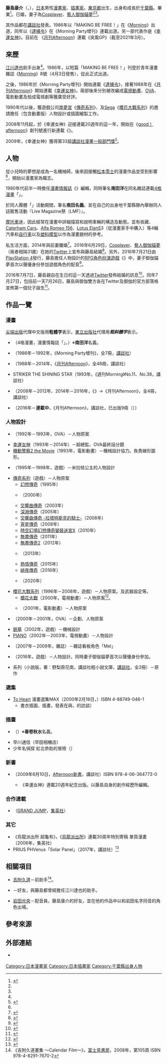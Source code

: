 {{noteTA
|G1=Anime
|1=zh-cn:藤岛康介;zh-tw:藤島康介;zh-hk:藤島康介;
|2=zh-cn:我的女神;zh-tw:幸運女神;zh-hk:我的愛神;
}}
{{Infobox comics creator
| 名稱 = 藤島康介
| 外文名 = 
| 外文 = 
| 圖片 = 
| 圖片尺寸 = 
| 圖片簡介 = 
| 本名 = 
| 日文名稱 = 藤島 康介
| 平假名 = ふじしま こうすけ
| 羅馬拼音 = Fujishima Kōsuke
| 筆名 = 
| 出生日期 = {{Birth date and age|1964|7|7}}
| 出生地點 = {{JPN}}[[東京都|東京都]]（在[[千葉縣|千葉縣]]成長）
| 逝世日期 = 
| 逝世地點 = 
| 國籍 = {{JPN}}
| 職業 = [[漫畫家|漫畫家]]、[[插畫家|插畫家]]
| 稱號 = 
| 活動開始 = 1986年
| 活動結束 = 
| 類型 = 
| 代表作 = 《[[逮捕令_(漫畫)|逮捕令]]》<br />《[[幸運女神|幸運女神]]》
| 合作人 = 
| 配偶 = [[御伽貓夢|御伽貓夢]]
| 兒女 = 
| 親屬 = 
| 獎項 = 第33屆[[講談社漫畫獎|講談社漫畫獎]]一般部門<br />（《幸運女神》）
| 簽名 = 
| 網站 = 
| module = 
}}
{{japanese|japanese=藤島 康介|kana=ふじしま こうすけ|romaji=Fujishima Kōsuke}}
'''藤島康介'''（{{lang-ja|藤島 康介}}，{{bd|1964年|7月7日<ref name="gazoo">{{Cite web|url=https://gazoo.com/article/manga/160215.html|script-title=ja:漫画「逮捕しちゃうぞ」の作者 “藤島康介” に聞いたクルマの魅力|accessdate=2020-09-22|author=渡邊智昭|date=2016-02-15|website=GAZOO|publisher=[[豐田汽車|豐田汽車]]|language=ja}}</ref>|||catIdx=Fujishima Kōsuke}}），[[日本|日本]]男性[[漫畫家|漫畫家]]、[[插畫家|插畫家]]。[[東京都|東京都]]出生，出身和成長於[[千葉縣|千葉縣]]。{{link-ja|千葉縣立成東高等學校|千葉県立成東高等学校}}畢業<ref>{{Cite web |url=https://www.dotline-jp.com/evaluation/%E5%8D%83%E8%91%89%E7%9C%8C%E7%AB%8B%E6%88%90%E6%9D%B1%E9%AB%98%E6%A0%A1%E3%81%A7%E9%96%8B%E5%82%AC%E3%81%95%E3%82%8C%E3%81%9F%E8%81%B7%E6%A5%AD%E7%A0%94%E7%A9%B6%E8%AC%9B%E6%BC%94%E4%BC%9A%E3%81%AB/|script-title=ja:千葉県立成東高校で開催された職業研究講演会に当社CEOの 垣本祐作が講師として登壇しました。|accessdate=2020-09-22|date=2019-10-18|publisher={{link-ja|DOTLINE|ドットライン|DOTLINE GROUP}}|language=ja}}</ref>。已婚，妻子為[[Cosplay|Cosplayer]]、[[藝人|藝人]][[御伽貓夢|御伽貓夢]]<ref name="結婚" /><ref name="結婚2" />。

其作品都在[[講談社|講談社]]發表。1986年以「MAKING BE FREE！」在《[[Morning_(漫畫雜誌)|Morning]]》出道，同年以《[[逮捕令_(漫畫)|逮捕令]]》在《Morning Party增刊》連載出道。另一部代表作是《[[幸運女神|幸運女神]]》。目前在
《[[月刊Afternoon|月刊Afternoon]]》連載《突風GP》（截至2021年3月）。

== 來歷 ==
[[江川達也|江川達也]]助手出身<ref name="gazoo" />。1986年，以短篇「MAKING BE FREE！」刊登於青年漫畫雜誌《[[Morning_(漫畫雜誌)|Morning]]》8號（4月3日發售），從此正式出道。

之後，1986年於《Morning Party增刊》開始連載《[[逮捕令_(漫畫)|逮捕令]]》，接著1988年在《[[月刊Afternoon|月刊Afternoon]]》開始連載《[[幸運女神|幸運女神]]》。兩部後來分別被改編成[[電視動畫|電視動畫]]、[[OVA|OVA]]、電影動畫及拍成電視劇等獲廣受好評。

1990年代以後，獲遊戲公司[[萬代南夢宮娛樂|南夢宮]]《[[傳奇系列|傳奇系列]]》、及[[世嘉|Sega]]《[[櫻花大戰系列|櫻花大戰系列]]》的邀請擔任（包含動畫版）人物設計或插圖繪製工作。

2008年11月起，於《幸運女神》迎接連載20週年的這一年，開始在《[[good！afternoon|good！afternoon]]》創刊號進行新連載《{{link-ja|橘花學園女子宿舍|パラダイスレジデンス}}》。

2009年，《幸運女神》獲得第33屆[[講談社漫畫獎|講談社漫畫一般部門獎]]<ref>{{Cite web|date=2009-05-12|url=http://www.47news.jp/CN/200905/CN2009051201000969.html|script-title=ja:講談社漫画賞に5作品 藤島康介さんらが受賞|publisher=47NEWS [[網際網路檔案館|檔案館]]|accessdate=2016-07-04|language=ja|deadurl=yes|archiveurl=https://archive.is/20130430204830/http://www.47news.jp/CN/200905/CN2009051201000969.html|archivedate=2013-04-30}}</ref>。

== 人物 ==
從小兒時的夢想是成為一名機械師，後來因接觸[[松本零士|松本零士]]的漫畫作品並受到影響<ref name="gazoo" />，開始以漫畫家為職志。

1980年代前半一時擔任[[漫畫情報誌|漫畫情報誌]]《{{link-ja|Pafu|ぱふ}}》編輯，同時筆名'''南田洋'''在同名雜誌連載[[四格漫畫|4格漫畫]]「{{lang|ja|（ぱ）の洋子ちゃん}}」。

於同人團體「{{lang|ja|ワルキューレ}}」活動期間，筆名'''南田名義'''。並在自己的出身地千葉縣靜內舉辦同人誌販售活動『Live Magazine祭（LMF）』。

[[摩托車|摩托車]]迷，因此經常在漫畫中詳細描寫和說明車輛的構造及動態。並有收藏{{link-ja|法拉利360modena|Ferrari 360}}、[[蓮花汽車|Caterham Cars]]、[[Alfa_Romeo_156|Alfa Romeo 156]]、[[蓮花汽車|Lotus Elan]]S3（從漫畫家{{link-ja|田中宗義|田中むねよし}}手中購入）等4輪汽車和[[自行車|自行車]]以及[[塑料模型|塑料模型]]以作為漫畫題材的參考。

私生活方面，2014年與前妻離婚<ref>{{Cite web|url=http://www.jprime.jp/articles/-/11011|script-title=ja:漫画家·藤島康介氏、御伽ねこむとの結婚背景でラブコメには描けない泥沼法廷闘争|work=《週刊女性》2017年11月21日號|publisher=[[主婦與生活社|主婦與生活社]]|date=2017-11-08|accessdate=2017-11-08|language=ja|archive-date=2021-02-26|archive-url=https://web.archive.org/web/20210226125422/https://www.jprime.jp/articles/-/11011|dead-url=no}}</ref>。2016年6月29日，[[Cosplay|Cosplayer]]、[[藝人|藝人]][[御伽貓夢|御伽貓夢]]（兩者相隔31歲）在她的[[Twitter|Twitter]]上宣布與藤島結婚<ref name="結婚">{{Cite web|date=2016-06-29|url=http://www.nikkansports.com/entertainment/news/1670302.html|script-title=ja:コスプレ御伽ねこむ、漫画家藤島康介氏と31歳差婚|publisher=[[日刊體育|日刊體育]]|accessdate=2016-06-29|language=ja|archive-date=2021-04-23|archive-url=https://web.archive.org/web/20210423234508/https://www.nikkansports.com/entertainment/news/1670302.html|dead-url=no}}</ref>。另外，2016年7月21日由[[PlayStation_4|PlayStation 4]]發行，藤島擔任人物設計的[[電子角色扮演遊戲|RPG角色扮演遊戲]]《{{link-ja|黑薔薇女武神|クロバラノワルキューレ}}》中，妻子御伽貓夢首次以聲優身份參加遊戲角色的配音<ref>{{Cite web|url=http://www.hochi.co.jp/entertainment/20160629-OHT1T50078.html|script-title=ja:天然おっぱいコスプレイヤー·御伽ねこむ、結婚&妊娠…藤島康介氏と31歳差婚|publisher=[[體育報知|體育報知]]|date=2016-06-29|accessdate=2016-06-29|language=ja|deadurl=yes|archiveurl=https://web.archive.org/web/20160630214219/http://www.hochi.co.jp/entertainment/20160629-OHT1T50078.html|archivedate=2016-06-30}}</ref>。

2016年7月7日，藤島親自在生日的這一天透過[[Twitter|Twitter]]發佈結婚的訊息<ref name="結婚2">{{cite web|url=https://twitter.com/fujishimakosuke/status/750910940518854656|title=2016年7月7日12:34 (JST)|work=藤島康介的[[Twitter|Twitter]]|date=2016-07-07|accessdate=2016-07-07|language=ja}}</ref>。同年7月27日，包括前一天7月26日，藤島與御伽雙方各在Twitter及御伽的官方部落格宣佈第一個兒子誕生<ref>{{cite web|url=https://twitter.com/fujishimakosuke/status/758104694602407936|title=2016年7月27日9:00 (JST)|work=藤島康介的Twitter|date=2016-07-27|accessdate=2016-07-27|language=ja}}</ref>。

== 作品一覽 ==
=== 漫畫 ===
[[尖端出版|尖端出版]]代理中文版用'''粗體字'''表示，[[東立出版社|東立出版社]]代理用'''''粗斜體字'''''表示。
* {{lang|ja|（ぱ）の洋子ちゃん}}（4格漫畫，漫畫情報誌「{{link-ja|Pafu|ぱふ}}」，{{link-ja|雜草社|雑草社}}）※'''南田洋'''名義。
* {{nihongo|'''[[逮捕令_(漫畫)|逮捕令]]'''|逮捕しちゃうぞ}}（1986年－1992年，《Morning Party增刊》，全7冊，[[講談社|講談社]]）
* {{nihongo|'''''[[幸運女神|幸運女神]]'''''|ああっ女神さまっ}}（1988年－2014年，《[[月刊Afternoon|月刊Afternoon]]》，全48冊，講談社）
* STRIKER THE SHINING STAR（1993年，《週刊Morning》No.11、No.38，講談社）
* {{nihongo|'''''{{link-ja|橘花學園女子宿舍|パラダイスレジデンス}}'''''|パラダイスレジデンス}}（2008年－2012年、2014年－2016年，《{{link-ja|good！afternoon (講談社)|good!アフタヌーン|good！afternoon}}》→《月刊Afternoon》，全4冊，講談社）
* {{nihongo|'''''突風GP'''''|トップウGP}}（2016年－'''連載中'''，《月刊Afternoon》，講談社，已出版9冊（{{as of|2021|10|21}}））

=== 人物設計 ===
* {{link-ja|甲龍傳說|甲竜伝説ヴィルガスト}}（1992年－1993年，OVA）－人物原案
* [[幸運女神|幸運女神]]（1993年－2014年）－超總監、OVA最終話分鏡
* [[機動警察|機動警察2 the Movie]]（1993年，電影動畫）－機械設計協力。負責{{lang|ja|ミニパト}}線形圖形。
* {{link-ja|銀河少女傳說|銀河お嬢様伝説ユナ}}（1995年－1998年，遊戲）－米拉桔公主的人物設計
* [[傳奇系列|傳奇系列]]（遊戲）－人物原案
** [[幻想傳奇|幻想傳奇]]（1995年）
** {{link-ja|時空幻境幻想傳奇變裝迷宮|テイルズ オブ ファンタジア なりきりダンジョン}}（2000年）
** [[交響曲傳奇|交響曲傳奇]]（2003年）
** [[深淵傳奇|深淵傳奇]]（2005年）
** [[交響曲傳奇_-拉塔特斯克的騎士-|交響曲傳奇 -拉塔特斯克的騎士-]]（2008年）
** [[宵星傳奇|宵星傳奇]]（2008年）
** [[時空幻境幻想傳奇變裝迷宮X|時空幻境幻想傳奇變裝迷宮X]]（2010年）
** [[無盡傳奇|無盡傳奇]]（2011年）
** [[無盡傳奇2|無盡傳奇2]]（2012年）
** {{link-ja|時空幻境 交響曲傳奇 同音包|テイルズ オブ シンフォニア ユニゾナントパック}}（2013年）
** [[熱情傳奇|熱情傳奇]]（2015年）
** [[緋夜傳奇|緋夜傳奇]]（2016年）
** {{link-ja|Tales of Crestoria|テイルズ オブ クレストリア}}（2020年）
* [[櫻花大戰系列|櫻花大戰系列]]（1996年－2008年，遊戲）－人物原案。及武器設定等。
** [[櫻花大戰_(動畫)|櫻花大戰]]（2000年，電視動畫）－人物原案<ref>{{Cite web|url=http://www.madhouse.co.jp/works/2000-1999/works_tv_sakurataisen.html|title=櫻花大戰|publisher=[[MADHOUSE|MADHOUSE]]|accessdate=2016-11-09|language=ja|archive-date=2016-10-15|archive-url=https://web.archive.org/web/20161015094657/http://www.madhouse.co.jp/works/2000-1999/works_tv_sakurataisen.html|dead-url=no}}</ref>。
** {{link-ja|櫻花大戰 活動寫真|サクラ大戦 活動写真}}（2001年，電影動畫）－人物原案
* {{link-ja|極速戰警eX-D|エクスドライバー}}（2000年－2001年，OVA）－企劃、人物原案
* [[銃墓|銃墓]]（2002年，遊戲）－機械設計
* [[PIANO|PIANO]]（2002年－2003年，電視動畫）－人物設計
* {{link-ja|Chara☆Mel|キャラ☆メル}}（2007年－2009年，雜誌）－雜誌看板角色「Mel」
* {{link-ja|黑薔薇女武神|クロバラノワルキューレ}}（2016年，遊戲）－人物設計。同時妻子御伽貓夢首次以聲優身份參加。
* {{lang|ja|パラダイスレジデンス}}系列（小說版，著：野梨原花南，講談社輕小說文庫，[[講談社|講談社]]，全2冊）－原作

=== 選集 ===
* [[To_Heart|To Heart]] 漫畫選集MAX（2000年2月18日，{{link-ja|T2出版|ティーツー出版}}）ISBN 4-88749-046-1
** 書衣插圖、插畫，發表在與{{link-ja|高橋龍也|高橋龍也}}、{{link-ja|水無月徹|水無月徹}}的訪談）

=== 插畫 ===
* {{lang|ja|{{link-ja|ユミナ戰記|ユミナ戦記}}}}（{{link-ja|吉岡平|吉岡平}}）※'''春卷秋水'''名義。
* 早川通信（早田相機店）
* 少年名偵探 虹北恭助的冒險（{{lang|ja|{{link-ja|はやみねかおる|はやみねかおる}}}}）

=== 新書 ===
* {{lang|ja|漫画描き方入門じゃありません}}（2009年6月10日，[[月刊Afternoon|Afternoon新書]]，講談社）ISBN 978-4-06-364773-0
** 《幸運女神》連載20週年紀念出版。以藤島自身的創作經歷所編輯。

=== 合作連載 ===
* {{lang|ja|おとなのえんそく。}}（[[GRAND_JUMP|GRAND JUMP]]，[[集英社|集英社]]）

=== 其它 ===
* 《烏龍派出所 超龜有》，《[[烏龍派出所|烏龍派出所]]》連載30周年特別寄稿 單頁漫畫（2006年，集英社）
* PRIUS PHVenus「Solar Panel」（2017年，講談社）<ref>{{cite web|url=http://comic-sp.kodansha.co.jp/priusphv-phvenus/|title=作 藤島康介×Solar Panel|publisher=PRIUS PHVenus|accessdate=2017-09-14|language=ja|archive-date=2017-09-13|archive-url=https://web.archive.org/web/20170913193234/http://comic-sp.kodansha.co.jp/priusphv-phvenus/|dead-url=no}}</ref>

== 相關項目 ==
* [[吉附久道|吉附久道]]－前助手<ref>《吉附久道畫集 ～Calendar Film～》，[[富士見書房|富士見書房]]，2008年，第105頁 ISBN 978-4-8291-7670-2</ref>。
* {{link-ja|砂倉壯一|砂倉そーいち}}－好友，與藤島都曾經擔任江川達也的助手。
* [[岩田光央|岩田光央]]－配音員，藤島康介的好友，並在他的作品中以和岩田名字同音的角色出場。

== 參考來源 ==
{{reflist}}

== 外部連結 ==
* {{Twitter|fujishimakosuke|藤島康介}} {{ja icon}}

{{逮捕令}}
{{幸運女神}}
{{傳奇系列}}
{{Normdaten}}
{{DEFAULTSORT:Fujishima Kousuke}}
[[Category:日本漫畫家|Category:日本漫畫家]]
[[Category:日本插畫家|Category:日本插畫家]]
[[Category:千葉縣出身人物|Category:千葉縣出身人物]]